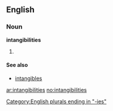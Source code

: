 ==English==

===Noun===
'''intangibilities'''

# {{plural of|[[intangibility]]}}

====See also====
*[[intangibles]]

[[Category:English plurals ending in "-ies"]]

[[ar:intangibilities]]
[[no:intangibilities]]